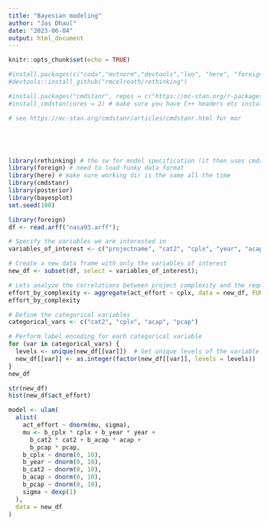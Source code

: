 ```yaml
---
title: "Bayesian modeling"
author: "Jas Dhaul"
date: "2023-06-04"
output: html_document
---
```


```r
knitr::opts_chunk$set(echo = TRUE)

#install.packages(c("coda","mvtnorm","devtools","loo", "here", "foreign","dagitty", "posterior","bayesplot"))
#devtools::install_github("rmcelreath/rethinking")

#install.packages("cmdstanr", repos = c("https://mc-stan.org/r-packages/", getOption("repos")))
#install_cmdstan(cores = 2) # make sure you have C++ headers etc installed - e.g. COmmand Line Tools on MacoS

# see https://mc-stan.org/cmdstanr/articles/cmdstanr.html for mor





library(rethinking) # the sw for model specification (it then uses cmdstan)
library(foreign) # need to load funky data format
library(here) # make sure working dir is the same all the time
library(cmdstanr)
library(posterior)
library(bayesplot)
set.seed(100)
```



```r
library(foreign)
df <- read.arff("nasa93.arff");

# Specify the variables we are interested in
variables_of_interest <- c("projectname", "cat2", "cplx", "year", "acap", "pcap", "act_effort");

# Create a new data frame with only the variables of interest
new_df <- subset(df, select = variables_of_interest);
```

``` r
# Lets analyze the correlations between project complexity and the required effort
effort_by_complexity <- aggregate(act_effort ~ cplx, data = new_df, FUN = mean)
effort_by_complexity
```

``` r
# Define the categorical variables
categorical_vars <- c("cat2", "cplx", "acap", "pcap")

# Perform label encoding for each categorical variable
for (var in categorical_vars) {
  levels <- unique(new_df[[var]])  # Get unique levels of the variable
  new_df[[var]] <- as.integer(factor(new_df[[var]], levels = levels))  # Convert to numeric labels
}
new_df
```

``` r



str(new_df)
hist(new_df$act_effort)

model <- ulam(
  alist(
    act_effort ~ dnorm(mu, sigma),
    mu <- b_cplx * cplx + b_year * year + 
      b_cat2 * cat2 + b_acap * acap + 
      b_pcap * pcap,
    b_cplx ~ dnorm(0, 10),
    b_year ~ dnorm(0, 10),
    b_cat2 ~ dnorm(0, 10),
    b_acap ~ dnorm(0, 10),
    b_pcap ~ dnorm(0, 10),
    sigma ~ dexp(1)
  ),
  data = new_df
)

```

